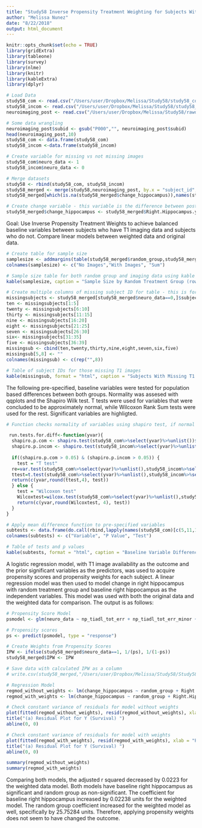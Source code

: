 ```yaml
---
title: "Study58 Inverse Propensity Treatment Weighting for Subjects With T1 Baseline Images VS Subjects Without"
author: "Melissa Nunez"
date: "8/22/2018"
output: html_document
---
```


```r
knitr::opts_chunk$set(echo = TRUE)
library(gridExtra)
library(tableone)
library(survey)
library(nlme)
library(knitr)
library(kableExtra)
library(dplyr)

# Load Data
study58_com <- read.csv("/Users/user/Dropbox/Melissa/Study58/study58_com_dataset.csv")
study58_incom <- read.csv("/Users/user/Dropbox/Melissa/Study58/study58_incom_dataset.csv")
neuroimaging_post <- read.csv("/Users/user/Dropbox/Melissa/Study58/rawdata/Angeliki_FreeSurferCleanResults_Post_2018_2_8_Exercise58_AllData_WithICV.csv")

# Some data wrangling
neuroimaging_post$subid <- gsub("P000","", neuroimaging_post$subid)
head(neuroimaging_post,10)
study58_com <- data.frame(study58_com)
study58_incom <-data.frame(study58_incom)

# Create variable for missing vs not missing images
study58_com$neuro_data <- 1
study58_incom$neuro_data <- 0

# Merge datasets
study58 <- rbind(study58_com, study58_incom)
study58_merged <- merge(study58,neuroimaging_post, by.x = "subject_id", by.y = "subid", all.x = TRUE)
study58_merged[which(is.na(study58_merged$change_hippocampus)),names(study58_merged[1:3])]

# Create change variable - this variable is the difference between post hippocampus value and baseline hippocampus value
study58_merged$change_hippocampus <- study58_merged$Right.Hippocampus.y - study58_merged$Right.Hippocampus.x

```


Goal: Use Inverse Propensity Treatment Weights to achieve balanced baseline variables between subjects who have T1 imaging data and subjects who do not. Compare linear models between weighted data and original data.


```r
# Create table for sample size
samplesize <- addmargins(table(study58_merged$random_group,study58_merged$neuro_data))
colnames(samplesize) <- c("No Images","With Images", "Sum")

# Sample size table for both random group and imaging data using kable (prettier)
kable(samplesize, caption = "Sample Size by Random Treatment Group (rows) and T1 Image  Availability (columns)", format = "html") %>% kable_styling(bootstrap_options = "striped", full_width = F) %>% column_spec(1, bold = T)

# Create multiple columns of missing subject ID for table - this is for the upcoming table
missingsubjects <- study58_merged[study58_merged$neuro_data==0,]$subject_id
ten <- missingsubjects[1:5]
twenty <- missingsubjects[6:10]
thirty <- missingsubjects[11:15]
nine <- missingsubjects[16:20]
eight <- missingsubjects[21:25]
seven <- missingsubjects[26:30]
six<- missingsubjects[31:35]
five <- missingsubjects[36:39]
missingsub <- cbind(ten,twenty,thirty,nine,eight,seven,six,five)
missingsub[5,8] <- ""
colnames(missingsub) <- c(rep("",8))

# Table of subject IDs for those missing T1 images
kable(missingsub, format = "html", caption = "Subjects With Missing T1 Baseline Images") %>% kable_styling(bootstrap_options = "striped", full_width = F)

```
The following pre-specified, baseline variables were tested for population based differences between both groups. Normality was assesed with qqplots and the Shapiro Wilk test. T tests were used for variables that were concluded to be approximately normal, while Wilcoxon Rank Sum tests were used for the rest. Significant variables are highligted.

```r
# Function checks normality of variables using shapiro test, if normal then checks constant variance and runs ttest. If not normal then wilcoxon test is used.

 run.tests.for.diff<-function(yvar){
  shapiro.p.com <- shapiro.test(study58_com%>%select(yvar)%>%unlist())$p.value
  shapiro.p.incom <- shapiro.test(study58_incom%>%select(yvar)%>%unlist())$p.value
  
  if((shapiro.p.com > 0.05) & (shapiro.p.incom > 0.05)) {
    test = "T test"
  re=var.test(study58_com%>%select(yvar)%>%unlist(),study58_incom%>%select(yvar)%>%unlist(), alternative = "two.sided")$p.value
  ttest=t.test(study58_com%>%select(yvar)%>%unlist(),study58_incom%>%select(yvar)%>%unlist(), var.equal=(re >.05), paired=FALSE)$p.value
  return(c(yvar,round(ttest,4), test))
  } else {
    test = "Wilcoxon test"
    Wilcoxtest=wilcox.test(study58_com%>%select(yvar)%>%unlist(),study58_incom%>%select(yvar)%>%unlist(), alternative = "two.sided")$p.value
    return(c(yvar,round(Wilcoxtest, 4), test))
  }
}

# Apply mean difference function to pre-specified variables
subtests <- data.frame(do.call(rbind,lapply(names(study58_com)[c(5,11,15:25,39:41)],run.tests.for.diff)))
colnames(subtests) <- c("Variable", "P Value", "Test")

# Table of tests and p values
kable(subtests, format = "html", caption = "Baseline Variable Differences Between Subjects With T1 Images VS Subjects Without") %>% kable_styling(bootstrap_options = "striped", full_width = F) %>% row_spec(4:6, background = "lightyellow")

```

A logistic regression model, with T1 image availability as the outcome and the prior significant variables as the predictors, was used to acquire propensity scores and propensity weights for each subject. A linear regression model was then used to model change in right hippocampus with random treatment group and baseline right hippocampus as the independent variables. This model was used with both the original data and the weighted data for comparison. The output is as follows:

```r
# Propensity Score Model
psmodel <- glm(neuro_data ~ np_tiadl_tot_err + np_tiadl_tot_err_minor + np_tiadl_tot_err_major, data = study58_merged, family = binomial(link = "logit"))

# Propensity scores
ps <- predict(psmodel, type = "response")

# Create Weights from Propensity Scores
IPW <- ifelse(study58_merged$neuro_data==1, 1/(ps), 1/(1-ps))
study58_merged$IPW <- IPW

# Save data with calculated IPW as a column
# write.csv(study58_merged,"/Users/user/Dropbox/Melissa/Study58/Study58_Merged_NeuroPreAndPost.csv")

# Regression Model
regmod_without_weights <- lm(change_hippocampus ~ random_group + Right.Hippocampus.x, data = study58_merged)
regmod_with_weights <- lm(change_hippocampus ~ random_group + Right.Hippocampus.x, data = study58_merged, weights = study58_merged$IPW)

# Check constant variance of residuals for model without weights
plot(fitted(regmod_without_weights), resid(regmod_without_weights), xlab = "Predicted/Fitted value", ylab = "Residual")
title("(a) Residual Plot for Y (Survival) ")
abline(0, 0)

# Check constant variance of residuals for model with weights
plot(fitted(regmod_with_weights), resid(regmod_with_weights), xlab = "Predicted/Fitted value", ylab = "Residual")
title("(a) Residual Plot for Y (Survival) ")
abline(0, 0)

summary(regmod_without_weights)
summary(regmod_with_weights)
```

Comparing both models, the adjusted r squared decreased by 0.0223 for the weighted data model. Both models have baseline right hippocampus as significant and random group as non-significant. The coefficient for baseline right hippocampus increased by 0.02238 units for the weighted model. The random group coefficient increased for the weighted model as well, specifically by 25.75284 units. Therefore, applying propensity weights does not seem to have changed the outcome.
